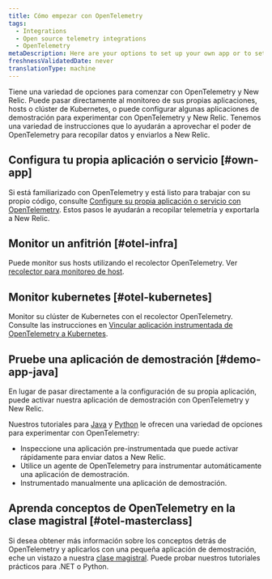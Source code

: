 ```yaml
---
title: Cómo empezar con OpenTelemetry
tags:
  - Integrations
  - Open source telemetry integrations
  - OpenTelemetry
metaDescription: Here are your options to set up your own app or to set up a demo app with OpenTelemetry and New Relic.
freshnessValidatedDate: never
translationType: machine
---
```


Tiene una variedad de opciones para comenzar con OpenTelemetry y New Relic. Puede pasar directamente al monitoreo de sus propias aplicaciones, hosts o clúster de Kubernetes, o puede configurar algunas aplicaciones de demostración para experimentar con OpenTelemetry y New Relic. Tenemos una variedad de instrucciones que lo ayudarán a aprovechar el poder de OpenTelemetry para recopilar datos y enviarlos a New Relic.

## Configura tu propia aplicación o servicio [#own-app]

Si está familiarizado con OpenTelemetry y está listo para trabajar con su propio código, consulte [Configure su propia aplicación o servicio con OpenTelemetry](/docs/more-integrations/open-source-telemetry-integrations/opentelemetry/get-started/opentelemetry-set-up-your-app). Estos pasos le ayudarán a recopilar telemetría y exportarla a New Relic.

## Monitor un anfitrión [#otel-infra]

Puede monitor sus hosts utilizando el recolector OpenTelemetry. Ver [recolector para monitoreo de host](/docs/more-integrations/open-source-telemetry-integrations/opentelemetry/collector/opentelemetry-collector-infra-hosts).

## Monitor kubernetes [#otel-kubernetes]

Monitor su clúster de Kubernetes con el recolector OpenTelemetry. Consulte las instrucciones en [Vincular aplicación instrumentada de OpenTelemetry a Kubernetes](/docs/kubernetes-pixie/kubernetes-integration/advanced-configuration/link-otel-applications-kubernetes/).

## Pruebe una aplicación de demostración [#demo-app-java]

En lugar de pasar directamente a la configuración de su propia aplicación, puede activar nuestra aplicación de demostración con OpenTelemetry y New Relic.

Nuestros tutoriales para [Java](/docs/more-integrations/open-source-telemetry-integrations/opentelemetry/get-started/opentelemetry-tutorial-java) y [Python](/docs/more-integrations/open-source-telemetry-integrations/opentelemetry/get-started/opentelemetry-tutorial-python) le ofrecen una variedad de opciones para experimentar con OpenTelemetry:

* Inspeccione una aplicación pre-instrumentada que puede activar rápidamente para enviar datos a New Relic.
* Utilice un agente de OpenTelemetry para instrumentar automáticamente una aplicación de demostración.
* Instrumentado manualmente una aplicación de demostración.

## Aprenda conceptos de OpenTelemetry en la clase magistral [#otel-masterclass]

Si desea obtener más información sobre los conceptos detrás de OpenTelemetry y aplicarlos con una pequeña aplicación de demostración, eche un vistazo a nuestra [clase magistral](https://developer.newrelic.com/opentelemetry-masterclass). Puede probar nuestros tutoriales prácticos para .NET o Python.